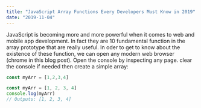 ```yaml
---
title: "JavaScript Array Functions Every Developers Must Know in 2019"
date: "2019-11-04"
---
```


JavaScript is becoming more and more powerful when it comes to web and mobile app development. 
In fact they are 10 fundamental function in the array prototype that are really useful. 
In oder to get to know about the existence of these function, we can open any modern web 
browser (chrome in this blog post). Open the console by inspecting any page. clear the console 
if needed then create a simple array: 

```js
const myArr = [1,2,3,4]
```
```js
const myArr = [1, 2, 3, 4]
console.log(myArr)
// Outputs: [1, 2, 3, 4]

```
